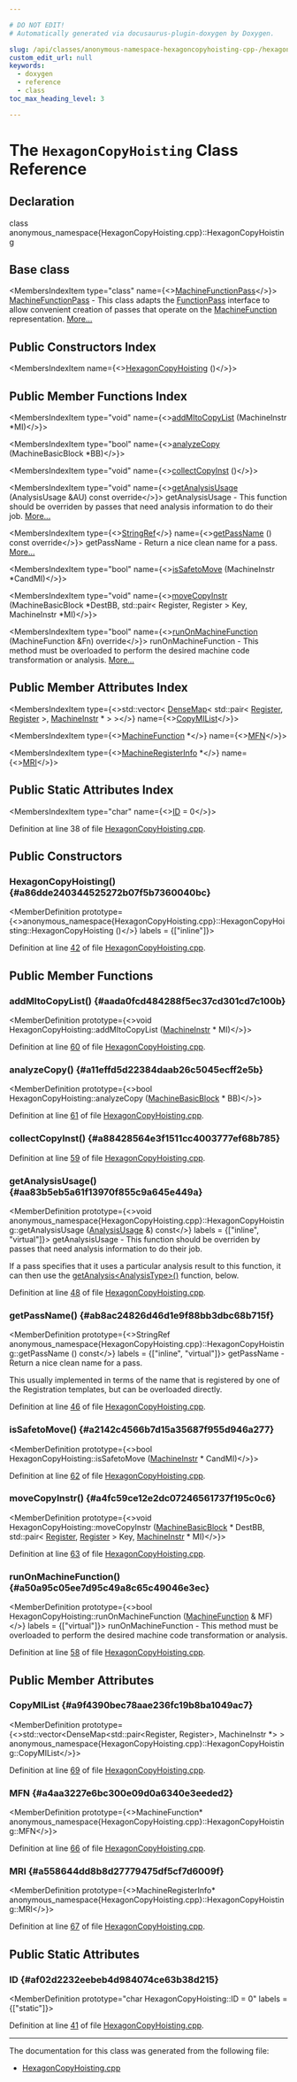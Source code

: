 ```yaml
---

# DO NOT EDIT!
# Automatically generated via docusaurus-plugin-doxygen by Doxygen.

slug: /api/classes/anonymous-namespace-hexagoncopyhoisting-cpp-/hexagoncopyhoisting
custom_edit_url: null
keywords:
  - doxygen
  - reference
  - class
toc_max_heading_level: 3

---
```





# The `HexagonCopyHoisting` Class Reference

<DoxygenPage pluginConfig={pluginConfig}>



## Declaration

<CodeBlock>class anonymous_namespace{HexagonCopyHoisting.cpp}::HexagonCopyHoisting</CodeBlock>

## Base class

<MembersIndex>

<MembersIndexItem
  type="class"
  name={<><a href="/docs/api/classes/llvm/machinefunctionpass">MachineFunctionPass</a></>}>
<a href="/docs/api/classes/llvm/machinefunctionpass">MachineFunctionPass</a> - This class adapts the <a href="/docs/api/classes/llvm/functionpass">FunctionPass</a> interface to allow convenient creation of passes that operate on the <a href="/docs/api/classes/llvm/machinefunction">MachineFunction</a> representation. <a href="/docs/api/classes/llvm/machinefunctionpass/#details">More...</a>
</MembersIndexItem>

</MembersIndex>

## Public Constructors Index

<MembersIndex>

<MembersIndexItem
  name={<><a href="#a86dde240344525272b07f5b7360040bc">HexagonCopyHoisting</a> ()</>}>
</MembersIndexItem>

</MembersIndex>

## Public Member Functions Index

<MembersIndex>

<MembersIndexItem
  type="void"
  name={<><a href="#aada0fcd484288f5ec37cd301cd7c100b">addMItoCopyList</a> (MachineInstr &#42;MI)</>}>
</MembersIndexItem>

<MembersIndexItem
  type="bool"
  name={<><a href="#a11effd5d22384daab26c5045ecff2e5b">analyzeCopy</a> (MachineBasicBlock &#42;BB)</>}>
</MembersIndexItem>

<MembersIndexItem
  type="void"
  name={<><a href="#a88428564e3f1511cc4003777ef68b785">collectCopyInst</a> ()</>}>
</MembersIndexItem>

<MembersIndexItem
  type="void"
  name={<><a href="#aa83b5eb5a61f13970f855c9a645e449a">getAnalysisUsage</a> (AnalysisUsage &amp;AU) const override</>}>
getAnalysisUsage - This function should be overriden by passes that need analysis information to do their job. <a href="#aa83b5eb5a61f13970f855c9a645e449a">More...</a>
</MembersIndexItem>

<MembersIndexItem
  type={<><a href="/docs/api/classes/llvm/stringref">StringRef</a></>}
  name={<><a href="#ab8ac24826d46d1e9f88bb3dbc68b715f">getPassName</a> () const override</>}>
getPassName - Return a nice clean name for a pass. <a href="#ab8ac24826d46d1e9f88bb3dbc68b715f">More...</a>
</MembersIndexItem>

<MembersIndexItem
  type="bool"
  name={<><a href="#a2142c4566b7d15a35687f955d946a277">isSafetoMove</a> (MachineInstr &#42;CandMI)</>}>
</MembersIndexItem>

<MembersIndexItem
  type="void"
  name={<><a href="#a4fc59ce12e2dc07246561737f195c0c6">moveCopyInstr</a> (MachineBasicBlock &#42;DestBB, std::pair&lt; Register, Register &gt; Key, MachineInstr &#42;MI)</>}>
</MembersIndexItem>

<MembersIndexItem
  type="bool"
  name={<><a href="#a50a95c05ee7d95c49a8c65c49046e3ec">runOnMachineFunction</a> (MachineFunction &amp;Fn) override</>}>
runOnMachineFunction - This method must be overloaded to perform the desired machine code transformation or analysis. <a href="#a50a95c05ee7d95c49a8c65c49046e3ec">More...</a>
</MembersIndexItem>

</MembersIndex>

## Public Member Attributes Index

<MembersIndex>

<MembersIndexItem
  type={<>std::vector&lt; <a href="/docs/api/classes/llvm/densemap">DenseMap</a>&lt; std::pair&lt; <a href="/docs/api/classes/llvm/register">Register</a>, <a href="/docs/api/classes/llvm/register">Register</a> &gt;, <a href="/docs/api/classes/llvm/machineinstr">MachineInstr</a> &#42; &gt; &gt;</>}
  name={<><a href="#a9f4390bec78aae236fc19b8ba1049ac7">CopyMIList</a></>}>
</MembersIndexItem>

<MembersIndexItem
  type={<><a href="/docs/api/classes/llvm/machinefunction">MachineFunction</a> &#42;</>}
  name={<><a href="#a4aa3227e6bc300e09d0a6340e3eeded2">MFN</a></>}>
</MembersIndexItem>

<MembersIndexItem
  type={<><a href="/docs/api/classes/llvm/machineregisterinfo">MachineRegisterInfo</a> &#42;</>}
  name={<><a href="#a558644dd8b8d27779475df5cf7d6009f">MRI</a></>}>
</MembersIndexItem>

</MembersIndex>

## Public Static Attributes Index

<MembersIndex>

<MembersIndexItem
  type="char"
  name={<><a href="#af02d2232eebeb4d984074ce63b38d215">ID</a> = 0</>}>
</MembersIndexItem>

</MembersIndex>


Definition at line 38 of file <a href="/docs/api/files/lib/lib/target/lib/target/hexagon/hexagoncopyhoisting-cpp">HexagonCopyHoisting.cpp</a>.

<SectionDefinition>

## Public Constructors

### HexagonCopyHoisting() {#a86dde240344525272b07f5b7360040bc}

<MemberDefinition
  prototype={<>anonymous&#95;namespace&#123;HexagonCopyHoisting.cpp&#125;::HexagonCopyHoisting::HexagonCopyHoisting ()</>}
  labels = {["inline"]}>

Definition at line <a href="/docs/api/files/lib/lib/target/lib/target/hexagon/hexagoncopyhoisting-cpp/#l00042">42</a> of file <a href="/docs/api/files/lib/lib/target/lib/target/hexagon/hexagoncopyhoisting-cpp">HexagonCopyHoisting.cpp</a>.
</MemberDefinition>

</SectionDefinition>

<SectionDefinition>

## Public Member Functions

### addMItoCopyList() {#aada0fcd484288f5ec37cd301cd7c100b}

<MemberDefinition
  prototype={<>void HexagonCopyHoisting::addMItoCopyList (<a href="/docs/api/classes/llvm/machineinstr">MachineInstr</a> &#42; MI)</>}>

Definition at line <a href="/docs/api/files/lib/lib/target/lib/target/hexagon/hexagoncopyhoisting-cpp/#l00060">60</a> of file <a href="/docs/api/files/lib/lib/target/lib/target/hexagon/hexagoncopyhoisting-cpp">HexagonCopyHoisting.cpp</a>.
</MemberDefinition>

### analyzeCopy() {#a11effd5d22384daab26c5045ecff2e5b}

<MemberDefinition
  prototype={<>bool HexagonCopyHoisting::analyzeCopy (<a href="/docs/api/classes/llvm/machinebasicblock">MachineBasicBlock</a> &#42; BB)</>}>

Definition at line <a href="/docs/api/files/lib/lib/target/lib/target/hexagon/hexagoncopyhoisting-cpp/#l00061">61</a> of file <a href="/docs/api/files/lib/lib/target/lib/target/hexagon/hexagoncopyhoisting-cpp">HexagonCopyHoisting.cpp</a>.
</MemberDefinition>

### collectCopyInst() {#a88428564e3f1511cc4003777ef68b785}

<MemberDefinition
  prototype="void HexagonCopyHoisting::collectCopyInst ()">

Definition at line <a href="/docs/api/files/lib/lib/target/lib/target/hexagon/hexagoncopyhoisting-cpp/#l00059">59</a> of file <a href="/docs/api/files/lib/lib/target/lib/target/hexagon/hexagoncopyhoisting-cpp">HexagonCopyHoisting.cpp</a>.
</MemberDefinition>

### getAnalysisUsage() {#aa83b5eb5a61f13970f855c9a645e449a}

<MemberDefinition
  prototype={<>void anonymous&#95;namespace&#123;HexagonCopyHoisting.cpp&#125;::HexagonCopyHoisting::getAnalysisUsage (<a href="/docs/api/classes/llvm/analysisusage">AnalysisUsage</a> &amp;) const</>}
  labels = {["inline", "virtual"]}>
getAnalysisUsage - This function should be overriden by passes that need analysis information to do their job.

If a pass specifies that it uses a particular analysis result to this function, it can then use the <a href="/docs/api/classes/llvm/pass/#a4863e5e463fb79955269fbf7fbf52b80">getAnalysis&lt;AnalysisType&gt;()</a> function, below.

Definition at line <a href="/docs/api/files/lib/lib/target/lib/target/hexagon/hexagoncopyhoisting-cpp/#l00048">48</a> of file <a href="/docs/api/files/lib/lib/target/lib/target/hexagon/hexagoncopyhoisting-cpp">HexagonCopyHoisting.cpp</a>.
</MemberDefinition>

### getPassName() {#ab8ac24826d46d1e9f88bb3dbc68b715f}

<MemberDefinition
  prototype={<>StringRef anonymous&#95;namespace&#123;HexagonCopyHoisting.cpp&#125;::HexagonCopyHoisting::getPassName () const</>}
  labels = {["inline", "virtual"]}>
getPassName - Return a nice clean name for a pass.

This usually implemented in terms of the name that is registered by one of the Registration templates, but can be overloaded directly.

Definition at line <a href="/docs/api/files/lib/lib/target/lib/target/hexagon/hexagoncopyhoisting-cpp/#l00046">46</a> of file <a href="/docs/api/files/lib/lib/target/lib/target/hexagon/hexagoncopyhoisting-cpp">HexagonCopyHoisting.cpp</a>.
</MemberDefinition>

### isSafetoMove() {#a2142c4566b7d15a35687f955d946a277}

<MemberDefinition
  prototype={<>bool HexagonCopyHoisting::isSafetoMove (<a href="/docs/api/classes/llvm/machineinstr">MachineInstr</a> &#42; CandMI)</>}>

Definition at line <a href="/docs/api/files/lib/lib/target/lib/target/hexagon/hexagoncopyhoisting-cpp/#l00062">62</a> of file <a href="/docs/api/files/lib/lib/target/lib/target/hexagon/hexagoncopyhoisting-cpp">HexagonCopyHoisting.cpp</a>.
</MemberDefinition>

### moveCopyInstr() {#a4fc59ce12e2dc07246561737f195c0c6}

<MemberDefinition
  prototype={<>void HexagonCopyHoisting::moveCopyInstr (<a href="/docs/api/classes/llvm/machinebasicblock">MachineBasicBlock</a> &#42; DestBB, std::pair&lt; <a href="/docs/api/classes/llvm/register">Register</a>, <a href="/docs/api/classes/llvm/register">Register</a> &gt; Key, <a href="/docs/api/classes/llvm/machineinstr">MachineInstr</a> &#42; MI)</>}>

Definition at line <a href="/docs/api/files/lib/lib/target/lib/target/hexagon/hexagoncopyhoisting-cpp/#l00063">63</a> of file <a href="/docs/api/files/lib/lib/target/lib/target/hexagon/hexagoncopyhoisting-cpp">HexagonCopyHoisting.cpp</a>.
</MemberDefinition>

### runOnMachineFunction() {#a50a95c05ee7d95c49a8c65c49046e3ec}

<MemberDefinition
  prototype={<>bool HexagonCopyHoisting::runOnMachineFunction (<a href="/docs/api/classes/llvm/machinefunction">MachineFunction</a> &amp; MF)</>}
  labels = {["virtual"]}>
runOnMachineFunction - This method must be overloaded to perform the desired machine code transformation or analysis.

Definition at line <a href="/docs/api/files/lib/lib/target/lib/target/hexagon/hexagoncopyhoisting-cpp/#l00058">58</a> of file <a href="/docs/api/files/lib/lib/target/lib/target/hexagon/hexagoncopyhoisting-cpp">HexagonCopyHoisting.cpp</a>.
</MemberDefinition>

</SectionDefinition>

<SectionDefinition>

## Public Member Attributes

### CopyMIList {#a9f4390bec78aae236fc19b8ba1049ac7}

<MemberDefinition
  prototype={<>std::vector&lt;DenseMap&lt;std::pair&lt;Register, Register&gt;, MachineInstr &#42;&gt; &gt; anonymous&#95;namespace&#123;HexagonCopyHoisting.cpp&#125;::HexagonCopyHoisting::CopyMIList</>}>

Definition at line <a href="/docs/api/files/lib/lib/target/lib/target/hexagon/hexagoncopyhoisting-cpp/#l00069">69</a> of file <a href="/docs/api/files/lib/lib/target/lib/target/hexagon/hexagoncopyhoisting-cpp">HexagonCopyHoisting.cpp</a>.
</MemberDefinition>

### MFN {#a4aa3227e6bc300e09d0a6340e3eeded2}

<MemberDefinition
  prototype={<>MachineFunction&#42; anonymous&#95;namespace&#123;HexagonCopyHoisting.cpp&#125;::HexagonCopyHoisting::MFN</>}>

Definition at line <a href="/docs/api/files/lib/lib/target/lib/target/hexagon/hexagoncopyhoisting-cpp/#l00066">66</a> of file <a href="/docs/api/files/lib/lib/target/lib/target/hexagon/hexagoncopyhoisting-cpp">HexagonCopyHoisting.cpp</a>.
</MemberDefinition>

### MRI {#a558644dd8b8d27779475df5cf7d6009f}

<MemberDefinition
  prototype={<>MachineRegisterInfo&#42; anonymous&#95;namespace&#123;HexagonCopyHoisting.cpp&#125;::HexagonCopyHoisting::MRI</>}>

Definition at line <a href="/docs/api/files/lib/lib/target/lib/target/hexagon/hexagoncopyhoisting-cpp/#l00067">67</a> of file <a href="/docs/api/files/lib/lib/target/lib/target/hexagon/hexagoncopyhoisting-cpp">HexagonCopyHoisting.cpp</a>.
</MemberDefinition>

</SectionDefinition>

<SectionDefinition>

## Public Static Attributes

### ID {#af02d2232eebeb4d984074ce63b38d215}

<MemberDefinition
  prototype="char HexagonCopyHoisting::ID = 0"
  labels = {["static"]}>

Definition at line <a href="/docs/api/files/lib/lib/target/lib/target/hexagon/hexagoncopyhoisting-cpp/#l00041">41</a> of file <a href="/docs/api/files/lib/lib/target/lib/target/hexagon/hexagoncopyhoisting-cpp">HexagonCopyHoisting.cpp</a>.
</MemberDefinition>

</SectionDefinition>

<hr/>

The documentation for this class was generated from the following file:

<ul>
<li><a href="/docs/api/files/lib/lib/target/lib/target/hexagon/hexagoncopyhoisting-cpp">HexagonCopyHoisting.cpp</a></li>
</ul>

</DoxygenPage>
